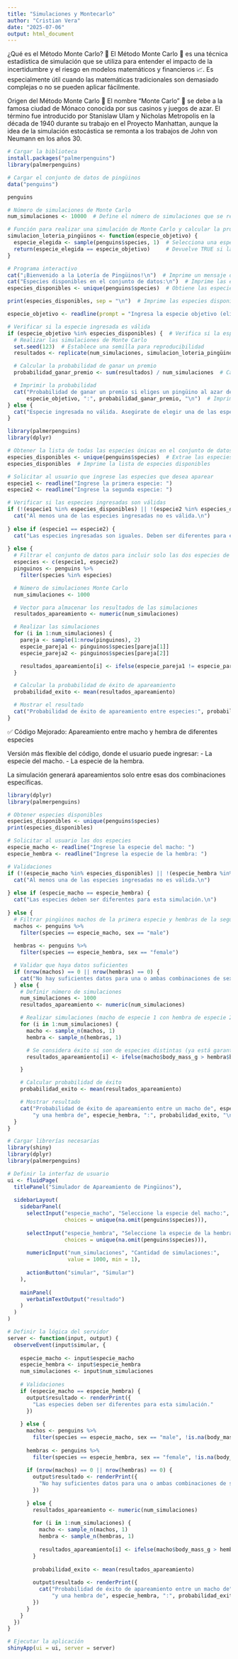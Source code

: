---
title: "Simulaciones y Montecarlo"
author: "Cristian Vera"
date: "2025-07-06"
output: html_document
---

¿Qué es el Método Monte Carlo? 🎲
El Método Monte Carlo 🎲 es una técnica estadística de simulación que se utiliza para entender el impacto de la incertidumbre y el riesgo en modelos matemáticos y financieros 📈. Es especialmente útil cuando las matemáticas tradicionales son demasiado complejas o no se pueden aplicar fácilmente.

Origen del Método Monte Carlo 🏰
El nombre "Monte Carlo" 🏰 se debe a la famosa ciudad de Mónaco conocida por sus casinos y juegos de azar. El término fue introducido por Stanislaw Ulam y Nicholas Metropolis en la década de 1940 durante su trabajo en el Proyecto Manhattan, aunque la idea de la simulación estocástica se remonta a los trabajos de John von Neumann en los años 30.

<!-- El objetivo de este código es realizar una simulación de Monte Carlo para estimar la 
probabilidad de ganar un "premio" al elegir un pingüino al azar de una especie objetivo 
específica en el conjunto de datos de pingüinos. -->

```{r}
# Cargar la biblioteca
install.packages("palmerpenguins")
library(palmerpenguins)
```

```{r}
# Cargar el conjunto de datos de pingüinos
data("penguins")

```

```{r}
penguins
```

```{r}
# Número de simulaciones de Monte Carlo
num_simulaciones <- 10000  # Define el número de simulaciones que se realizarán

# Función para realizar una simulación de Monte Carlo y calcular la probabilidad
simulacion_loteria_pingüinos <- function(especie_objetivo) {
  especie_elegida <- sample(penguins$species, 1)  # Selecciona una especie aleatoria del conjunto de datos
  return(especie_elegida == especie_objetivo)     # Devuelve TRUE si la especie elegida es igual a la especie objetivo
}

# Programa interactivo
cat("¡Bienvenido a la Lotería de Pingüinos!\n")  # Imprime un mensaje de bienvenida
cat("Especies disponibles en el conjunto de datos:\n")  # Imprime las especies disponibles
especies_disponibles <- unique(penguins$species)  # Obtiene las especies únicas del conjunto

print(especies_disponibles, sep = "\n")  # Imprime las especies disponibles

especie_objetivo <- readline(prompt = "Ingresa la especie objetivo (elige una de las especies de arriba): ")  # Solicita al usuario ingresar una especie objetivo

# Verificar si la especie ingresada es válida
if (especie_objetivo %in% especies_disponibles) {  # Verifica si la especie objetivo está en la lista de especies disponibles
  # Realizar las simulaciones de Monte Carlo
  set.seed(123)  # Establece una semilla para reproducibilidad
  resultados <- replicate(num_simulaciones, simulacion_loteria_pingüinos(especie_objetivo))  # Realiza las simulaciones

  # Calcular la probabilidad de ganar un premio
  probabilidad_ganar_premio <- sum(resultados) / num_simulaciones  # Calcula la probabilidad de que la especie objetivo sea elegida en las simulaciones

  # Imprimir la probabilidad
  cat("Probabilidad de ganar un premio si eliges un pingüino al azar de la especie",
      especie_objetivo, ":", probabilidad_ganar_premio, "\n")  # Imprime la probabilidad calculada
} else {
  cat("Especie ingresada no válida. Asegúrate de elegir una de las especies disponibles en la lista.\n")  # Imprime un mensaje de error si la especie objetivo no es válida
}

```
<!-- El objetivo de este código es simular el apareamiento entre dos especies de pingüinos seleccionadas por el usuario y calcular la probabilidad de que ocurra un apareamiento exitoso entre esas dos especies. -->

```{r}
library(palmerpenguins)
library(dplyr)

```

```{r}
# Obtener la lista de todas las especies únicas en el conjunto de datos
especies_disponibles <- unique(penguins$species)  # Extrae las especies únicas
especies_disponibles  # Imprime la lista de especies disponibles

# Solicitar al usuario que ingrese las especies que desea aparear
especie1 <- readline("Ingrese la primera especie: ")
especie2 <- readline("Ingrese la segunda especie: ")

# Verificar si las especies ingresadas son válidas
if (!(especie1 %in% especies_disponibles) || !(especie2 %in% especies_disponibles)) {
  cat("Al menos una de las especies ingresadas no es válida.\n")
  
} else if (especie1 == especie2) {
  cat("Las especies ingresadas son iguales. Deben ser diferentes para el apareamiento.\n")
  
} else {
  # Filtrar el conjunto de datos para incluir solo las dos especies de interés
  especies <- c(especie1, especie2)
  pinguinos <- penguins %>%
    filter(species %in% especies)

  # Número de simulaciones Monte Carlo
  num_simulaciones <- 1000

  # Vector para almacenar los resultados de las simulaciones
  resultados_apareamiento <- numeric(num_simulaciones)

  # Realizar las simulaciones
  for (i in 1:num_simulaciones) {
    pareja <- sample(1:nrow(pinguinos), 2)
    especie_pareja1 <- pinguinos$species[pareja[1]]
    especie_pareja2 <- pinguinos$species[pareja[2]]

    resultados_apareamiento[i] <- ifelse(especie_pareja1 != especie_pareja2, 1, 0)
  }

  # Calcular la probabilidad de éxito de apareamiento
  probabilidad_exito <- mean(resultados_apareamiento)

  # Mostrar el resultado
  cat("Probabilidad de éxito de apareamiento entre especies:", probabilidad_exito, "\n")
}


```

✅ Código Mejorado: Apareamiento entre macho y hembra de diferentes especies

Versión más flexible del código, donde el usuario puede ingresar:
- La especie del macho.
- La especie de la hembra.

La simulación generará apareamientos solo entre esas dos combinaciones específicas.

```{r}
library(dplyr)
library(palmerpenguins)

# Obtener especies disponibles
especies_disponibles <- unique(penguins$species)
print(especies_disponibles)

# Solicitar al usuario las dos especies
especie_macho <- readline("Ingrese la especie del macho: ")
especie_hembra <- readline("Ingrese la especie de la hembra: ")

# Validaciones
if (!(especie_macho %in% especies_disponibles) || !(especie_hembra %in% especies_disponibles)) {
  cat("Al menos una de las especies ingresadas no es válida.\n")
  
} else if (especie_macho == especie_hembra) {
  cat("Las especies deben ser diferentes para esta simulación.\n")
  
} else {
  # Filtrar pingüinos machos de la primera especie y hembras de la segunda
  machos <- penguins %>%
    filter(species == especie_macho, sex == "male")
  
  hembras <- penguins %>%
    filter(species == especie_hembra, sex == "female")

  # Validar que haya datos suficientes
  if (nrow(machos) == 0 || nrow(hembras) == 0) {
    cat("No hay suficientes datos para una o ambas combinaciones de sexo y especie.\n")
  } else {
    # Definir número de simulaciones
    num_simulaciones <- 1000
    resultados_apareamiento <- numeric(num_simulaciones)

    # Realizar simulaciones (macho de especie 1 con hembra de especie 2)
    for (i in 1:num_simulaciones) {
      macho <- sample_n(machos, 1)
      hembra <- sample_n(hembras, 1)

      # Se considera éxito si son de especies distintas (ya está garantizado por el filtro)
      resultados_apareamiento[i] <- ifelse(macho$body_mass_g > hembra$body_mass_g, 1, 0)

    }

    # Calcular probabilidad de éxito
    probabilidad_exito <- mean(resultados_apareamiento)

    # Mostrar resultado
    cat("Probabilidad de éxito de apareamiento entre un macho de", especie_macho,
        "y una hembra de", especie_hembra, ":", probabilidad_exito, "\n")
  }
}

```

```{r}
# Cargar librerías necesarias
library(shiny)
library(dplyr)
library(palmerpenguins)

# Definir la interfaz de usuario
ui <- fluidPage(
  titlePanel("Simulador de Apareamiento de Pingüinos"),
  
  sidebarLayout(
    sidebarPanel(
      selectInput("especie_macho", "Seleccione la especie del macho:",
                  choices = unique(na.omit(penguins$species))),
      
      selectInput("especie_hembra", "Seleccione la especie de la hembra:",
                  choices = unique(na.omit(penguins$species))),
      
      numericInput("num_simulaciones", "Cantidad de simulaciones:",
                   value = 1000, min = 1),
      
      actionButton("simular", "Simular")
    ),
    
    mainPanel(
      verbatimTextOutput("resultado")
    )
  )
)

# Definir la lógica del servidor
server <- function(input, output) {
  observeEvent(input$simular, {
    
    especie_macho <- input$especie_macho
    especie_hembra <- input$especie_hembra
    num_simulaciones <- input$num_simulaciones
    
    # Validaciones
    if (especie_macho == especie_hembra) {
      output$resultado <- renderPrint({
        "Las especies deben ser diferentes para esta simulación."
      })
      
    } else {
      machos <- penguins %>%
        filter(species == especie_macho, sex == "male", !is.na(body_mass_g))
      
      hembras <- penguins %>%
        filter(species == especie_hembra, sex == "female", !is.na(body_mass_g))
      
      if (nrow(machos) == 0 || nrow(hembras) == 0) {
        output$resultado <- renderPrint({
          "No hay suficientes datos para una o ambas combinaciones de sexo y especie."
        })
        
      } else {
        resultados_apareamiento <- numeric(num_simulaciones)
        
        for (i in 1:num_simulaciones) {
          macho <- sample_n(machos, 1)
          hembra <- sample_n(hembras, 1)
          
          resultados_apareamiento[i] <- ifelse(macho$body_mass_g > hembra$body_mass_g, 1, 0)
        }
        
        probabilidad_exito <- mean(resultados_apareamiento)
        
        output$resultado <- renderPrint({
          cat("Probabilidad de éxito de apareamiento entre un macho de", especie_macho,
              "y una hembra de", especie_hembra, ":", probabilidad_exito, "\n")
        })
      }
    }
  })
}

# Ejecutar la aplicación
shinyApp(ui = ui, server = server)

```


